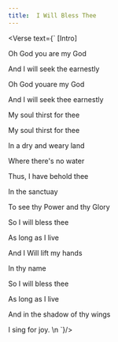 ```yaml
---
title:  I Will Bless Thee
---
```



<Verse text={`
[Intro]

Oh God you are my God 

And I will seek the earnestly

Oh God youare my God 

And I will seek thee earnestly

My soul thirst for thee

My soul thirst for thee

In a dry and weary land 

Where there's no water

Thus, I have behold thee

In the sanctuay

To see thy Power and thy Glory



So I will bless thee

As long as I live

And I Will lift my hands

In thy name 

So I will bless thee

As long as I live 

And in the shadow of thy wings

I sing for joy.
   \n
`}/>


